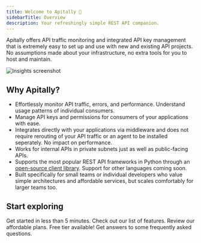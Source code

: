 ```yaml
---
title: Welcome to Apitally 👋
sidebarTitle: Overview
description: Your refreshingly simple REST API companion.
---
```


Apitally offers API traffic monitoring and integrated API key management that is extremely easy to set up and use with new and existing API projects.
No assumptions made about your infrastructure, no extra tools for you to host and maintain.

![Insights screenshot](/images/overview.png)

## Why Apitally?

- Effortlessly monitor API traffic, errors, and performance. Understand usage patterns of individual consumers.
- Manage API keys and permissions for consumers of your applications with ease.
- Integrates directly with your applications via middleware and does not require rerouting of your API traffic or an agent to be installed seperately. No impact on performance.
- Works for internal APIs in private subnets just as well as public-facing APIs.
- Supports the most popular REST API frameworks in Python through an [open-source client library](https://github.com/apitally/python-client). Support for other languages coming soon.
- Built specifically for small teams or individual developers who value simple architectures and affordable services, but scales comfortably for larger teams too.

## Start exploring

<CardGroup cols={2}>
  <Card
    title="Quickstart"
    icon="rocket-launch"
    iconType="duotone"
    href="/quickstart"
  >
    Get started in less than 5 minutes.
  </Card>
  <Card title="Features" icon="list-check" iconType="duotone" href="/features">
    Check out our list of features.
  </Card>
  <Card title="Pricing" icon="credit-card" iconType="duotone" href="/pricing">
    Review our affordable plans. Free tier available!
  </Card>
  <Card
    title="FAQs"
    icon="comments-question-check"
    iconType="duotone"
    href="/faqs"
  >
    Get answers to some frequently asked questions.
  </Card>
</CardGroup>

